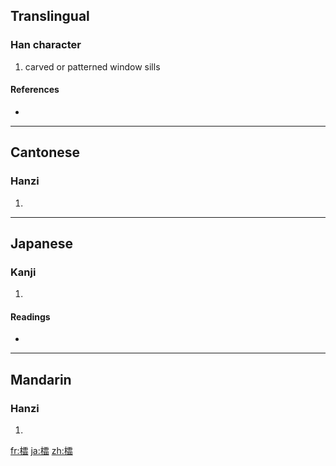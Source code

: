 ==Translingual==

===Han character===
{{Han char|rn=75|rad=木|as=17|sn=21|four=4196<sub>3</sub>|canj=木一月口 (DMBR)}}

# carved or patterned window sills

====References====
* {{Han ref|kx=0562.170|dkj=15887|dj=0950.390|hdz=21320.030|uh=6AFA|ud=27386|bh=C4E7|bd=50407}}

----

==Cantonese==

===Hanzi===
{{yue-hanzi|jyut=|y=ling4}}

# {{defn|Cantonese}}

----

==Japanese==

===Kanji===
{{ja-kanji|grade=|rs=木17}}

# {{defn|Japanese}}

====Readings====
* {{ja-readings|on=[[れい]] (rei), [[りょう]] (ryō)|kun=[[れんじ]] (renji)}}

----

==Mandarin==

===Hanzi===
{{cmn-hanzi|pin=[[líng]] ([[ling2]])|wg=ling<sup>2</sup>}}

# {{defn|Mandarin}}

[[fr:櫺]]
[[ja:櫺]]
[[zh:櫺]]